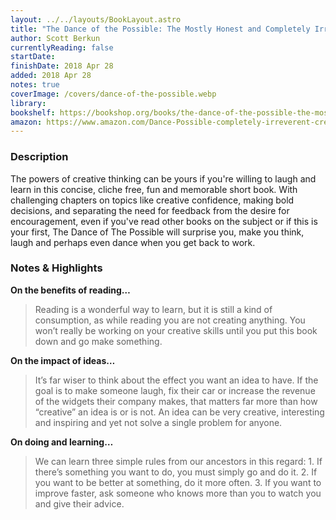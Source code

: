 ```yaml
---
layout: ../../layouts/BookLayout.astro
title: "The Dance of the Possible: The Mostly Honest and Completely Irreverent Guide to Creativity"
author: Scott Berkun
currentlyReading: false
startDate:
finishDate: 2018 Apr 28
added: 2018 Apr 28
notes: true
coverImage: /covers/dance-of-the-possible.webp
library: 
bookshelf: https://bookshop.org/books/the-dance-of-the-possible-the-mostly-honest-completely-irreverent-guide-to-creativity/9780983873143
amazon: https://www.amazon.com/Dance-Possible-completely-irreverent-creativity/dp/0983873143
---
```


<ReadingTime
  startDate  = {frontmatter.startDate}
  finishDate = {frontmatter.finishDate}
/>

### Description
The powers of creative thinking can be yours if you're willing to laugh and learn in this concise, cliche free, fun and memorable short book. With challenging chapters on topics like creative confidence, making bold decisions, and separating the need for feedback from the desire for encouragement, even if you've read other books on the subject or if this is your first, The Dance of The Possible will surprise you, make you think, laugh and perhaps even dance when you get back to work.

### Notes & Highlights
**On the benefits of reading…**
> Reading is a wonderful way to learn, but it is still a kind of consumption, as while reading you are not creating anything. You won’t really be working on your creative skills until you put this book down and go make something.  

**On the impact of ideas…**
> It’s far wiser to think about the effect you want an idea to have. If the goal is to make someone laugh, fix their car or increase the revenue of the widgets their company makes, that matters far more than how “creative” an idea is or is not. An idea can be very creative, interesting and inspiring and yet not solve a single problem for anyone.

**On doing and learning…**
> We can learn three simple rules from our ancestors in this regard: 1. If there’s something you want to do, you must simply go and do it. 2. If you want to be better at something, do it more often. 3. If you want to improve faster, ask someone who knows more than you to watch you and give their advice.

<BuyBook
  library   = {frontmatter.library}
  bookshelf = {frontmatter.bookshelf}
  amazon    = {frontmatter.amazon}
/>
